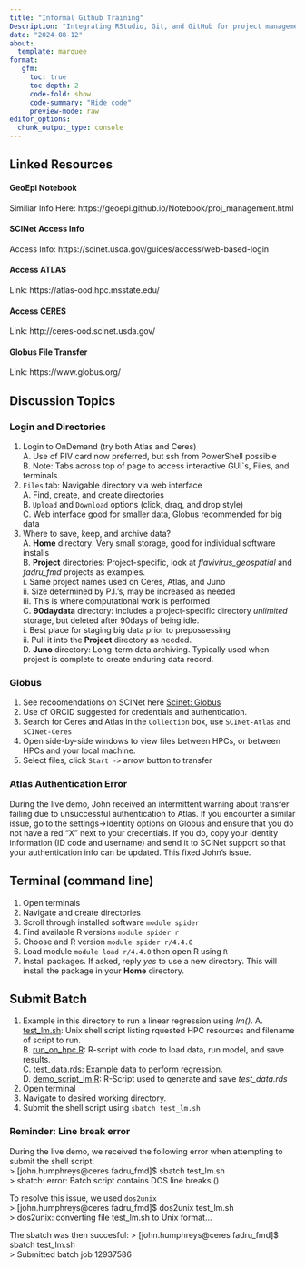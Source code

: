 ```yaml
---
title: "Informal Github Training"
Description: "Integrating RStudio, Git, and GitHub for project management"
date: "2024-08-12"
about:
  template: marquee
format: 
   gfm:
     toc: true
     toc-depth: 2
     code-fold: show
     code-summary: "Hide code"
     preview-mode: raw
editor_options: 
  chunk_output_type: console
---  
```

  
## Linked Resources   
  
#### GeoEpi Notebook
Similiar Info Here: https://geoepi.github.io/Notebook/proj_management.html 

#### SCINet Access Info  
Access Info: https://scinet.usda.gov/guides/access/web-based-login

#### Access ATLAS  
Link: https://atlas-ood.hpc.msstate.edu/

#### Access CERES  
Link: http://ceres-ood.scinet.usda.gov/

#### Globus File Transfer   
Link: https://www.globus.org/


## Discussion Topics  
  
### Login and Directories   
1.    Login to OnDemand (try both Atlas and Ceres)  
  A. Use of PIV card now preferred, but ssh from PowerShell possible  
  B. Note: Tabs across top of page to access interactive GUI`s, Files, and terminals.  
2.    `Files` tab: Navigable directory via web interface  
  A. Find, create, and create directories    
  B. `Upload` and `Download` options (click, drag, and drop style)    
  C. Web interface good for smaller data, Globus recommended for big data    
3.    Where to save, keep, and archive data?    
  A. **Home** directory: Very small storage, good for individual software installs    
  B. **Project** directories: Project-specific, look at *flavivirus_geospatial* and *fadru_fmd* projects as examples.    
    i. Same project names used on Ceres, Atlas, and Juno  
    ii. Size determined by P.I.'s, may be increased as needed    
    iii. This is where computational work is performed    
  C. **90daydata** directory: includes a project-specific directory *unlimited* storage, but deleted after 90days of being idle.    
    i. Best place for staging big data prior to prepossessing    
    ii. Pull it into the **Project** directory as needed.    
  D. **Juno** directory: Long-term data archiving.  Typically used when project is complete to create enduring data record.    
  
  
### Globus    
1.    See recoomendations on SCINet here [Scinet: Globus](https://scinet.usda.gov/guides/data/datatransfer)   
2.    Use of ORCID suggested for credentials and authentication.  
3.    Search for Ceres and Atlas in the `Collection` box, use `SCINet-Atlas` and `SCINet-Ceres`  
4.    Open side-by-side windows to view files between HPCs, or between HPCs and your local machine.  
5.    Select files, click `Start ->` arrow button to transfer  
  
::: {.callout-warning icon=false}  
### Atlas Authentication Error  
During the live demo, John received an intermittent warning about transfer failing due to unsuccessful authentication to Atlas.  If you encounter a similar issue, go to the settings->Identity options on Globus and ensure that you do not have a red "X" next to your credentials.  If you do, copy your identity information (ID code and username) and send it to SCINet support so that your authentication info can be updated.  This fixed John's issue.
:::
  
## Terminal (command line)  
1.    Open terminals  
2.    Navigate and create directories  
3.    Scroll through installed software `module spider`  
4.    Find available R versions `module spider r`  
5.    Choose and R version `module spider r/4.4.0`  
6.    Load module `module load r/4.4.0` then open R using `R`  
7.    Install packages.  If asked, reply *yes* to use a new directory.  This will install the package in your **Home** directory.
   
## Submit Batch  
1.    Example in this directory to run a linear regression using *lm()*.
  A. [test_lm.sh](https://github.com/geoepi/sandbox/blob/main/2024-08-06-informal_training/test_lm.sh): Unix shell script listing rquested HPC resources and filename of script to run.  
  B. [run_on_hpc.R](https://github.com/geoepi/sandbox/blob/main/2024-08-06-informal_training/run_on_hpc.R): R-script with code to load data, run model, and save results.  
  C. [test_data.rds](https://github.com/geoepi/sandbox/blob/main/2024-08-06-informal_training/test_data.rds): Example data to perform regression.  
  D. [demo_script_lm.R](https://github.com/geoepi/sandbox/blob/main/2024-08-06-informal_training/demo_script_lm.R): R-Script used to generate and save *test_data.rds*  
2.    Open terminal  
3.    Navigate to desired working directory.  
4.    Submit the shell script using `sbatch test_lm.sh`  
  
::: {.callout-note icon=false}  
### Reminder: Line break error    
During the live demo, we received the following error when attempting to submit the shell script:  
> [john.humphreys@ceres fadru_fmd]$ sbatch test_lm.sh    
> sbatch: error: Batch script contains DOS line breaks (\r\n)    
    
To resolve this issue, we used `dos2unix`   
> [john.humphreys@ceres fadru_fmd]$ dos2unix test_lm.sh  
> dos2unix: converting file test_lm.sh to Unix format...  
  
The sbatch was then succesful: 
> [john.humphreys@ceres fadru_fmd]$ sbatch test_lm.sh  
> Submitted batch job 12937586  
::::

     

